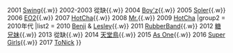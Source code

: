 {{Navbox
|name = 勁歌金曲頒獎典禮最佳組合獎(銅)
|titlestyle = background: #cd7f32
|title = {{{1|}}}[[勁歌金曲頒獎典禮最佳組合獎]](銅)
|groupstyle = background: #FFD780
|group1 = 2000年代
|list1 = 2000 從缺{{.w}} 2001 [[Swing (組合)|Swing]]{{.w}} 2002-2003 從缺{{.w}} 2004 [[Boy'z]]{{.w}} 2005 [[Soler]]{{.w}} 2006 [[EO2]]{{.w}} 2007 [[HotCha]]{{.w}} 2008 [[Mr.]]{{.w}} 2009 [[HotCha]]
|group2 = 2010年代
|list2 = 2010 [[姜文杰|Benji]] & [[姜麗文|Lesley]]{{.w}}  2011 [[RubberBand]]{{.w}} 2012 [[糖兄妹]]{{.w}} 2013 從缺{{.w}}  2014 [[BOP (組合)|天堂鳥]]{{.w}} 2015 [[As One]]{{.w}} 2016 [[Super Girls]]{{.w}}  2017 [[ToNick]]
}}<noinclude>